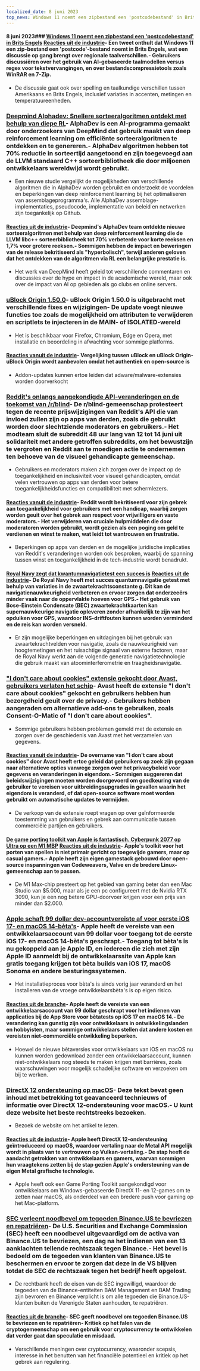 ```yaml
---
localized_date: 8 juni 2023
top_news: Windows 11 noemt een zipbestand een 'postcodebestand' in Brits Engels
---
```




<CallToAction />

<Steps>

#### 8 juni 2023### [Windows 11 noemt een zipbestand een 'postcodebestand' in Brits Engels](https://twitter.com/JymFox/status/1665799627377975300) [Reacties uit de industrie](http://news.ycombinator.com/item?id=36231313)- Een tweet onthult dat Windows 11 een zip-bestand een 'postcode'-bestand noemt in Brits Engels, wat een discussie op gang brengt over regionale taalverschillen.- Gebruikers discussiëren over het gebruik van AI-gebaseerde taalmodellen versus regex voor tekstvervangingen, en over bestandscompressietools zoals WinRAR en 7-Zip.

- De discussie gaat ook over spelling en taalkundige verschillen tussen Amerikaans en Brits Engels, inclusief variaties in accenten, metingen en temperatuureenheden.

### [Deepmind Alphadev: Snellere sorteeralgoritmen ontdekt met behulp van diepe RL](https://www.nature.com/articles/s41586-023-06004-9)- AlphaDev is een AI-programma gemaakt door onderzoekers van DeepMind dat gebruik maakt van deep reinforcement learning om efficiënte sorteeralgoritmen te ontdekken en te genereren.- AlphaDev algoritmen hebben tot 70% reductie in sorteertijd aangetoond en zijn toegevoegd aan de LLVM standaard C++ sorteerbibliotheek die door miljoenen ontwikkelaars wereldwijd wordt gebruikt.

- Een nieuwe studie vergelijkt de mogelijkheden van verschillende algoritmen die in AlphaDev worden gebruikt en onderzoekt de voordelen en beperkingen van deep reinforcement learning bij het optimaliseren van assemblageprogramma's. Alle AlphaDev assemblage-implementaties, pseudocode, implementatie van beleid en netwerken zijn toegankelijk op Github.

#### [Reacties uit de industrie](http://news.ycombinator.com/item?id=36228125)- Deepmind's AlphaDev team ontdekte nieuwe sorteeralgoritmen met behulp van deep reinforcement learning die de LLVM libc++ sorteerbibliotheek tot 70% verbeterde voor korte reeksen en 1,7% voor grotere reeksen.- Sommigen hebben de impact en beweringen van de release bekritiseerd als "hyperbolisch", terwijl anderen geloven dat het ontdekken van de algoritmen via RL een belangrijke prestatie is.

- Het werk van DeepMind heeft geleid tot verschillende commentaren en discussies over de hype en impact in de academische wereld, maar ook over de impact van AI op gebieden als go clubs en online servers.

### [uBlock Origin 1.50.0](https://github.com/gorhill/uBlock/releases/tag/1.50.0)- uBlock Origin 1.50.0 is uitgebracht met verschillende fixes en wijzigingen- De update voegt nieuwe functies toe zoals de mogelijkheid om attributen te verwijderen en scriptlets te injecteren in de MAIN- of ISOLATED-wereld

- Het is beschikbaar voor Firefox, Chromium, Edge en Opera, met installatie en beoordeling in afwachting voor sommige platforms.

#### [Reacties vanuit de industrie](http://news.ycombinator.com/item?id=36227411)- Vergelijking tussen uBlock en uBlock Origin- uBlock Origin wordt aanbevolen omdat het authentiek en open-source is

- Addon-updates kunnen ertoe leiden dat adware/malware-extensies worden doorverkocht

### [Reddit's onlangs aangekondigde API-veranderingen en de toekomst van /r/blind](https://old.reddit.com/r/Blind/comments/13zr8h2/reddits_recently_announced_api_changes_and_the/)- De r/blind-gemeenschap protesteert tegen de recente prijswijzigingen van Reddit's API die van invloed zullen zijn op apps van derden, zoals die gebruikt worden door slechtziende moderators en gebruikers.- Het modteam sluit de subreddit 48 uur lang van 12 tot 14 juni uit solidariteit met andere getroffen subreddits, om het bewustzijn te vergroten en Reddit aan te moedigen actie te ondernemen ten behoeve van de visueel gehandicapte gemeenschap.

- Gebruikers en moderators maken zich zorgen over de impact op de toegankelijkheid en inclusiviteit voor visueel gehandicapten, omdat velen vertrouwen op apps van derden voor betere toegankelijkheidsfuncties en compatibiliteit met schermlezers.

#### [Reacties vanuit de industrie](http://news.ycombinator.com/item?id=36231016)- Reddit wordt bekritiseerd voor zijn gebrek aan toegankelijkheid voor gebruikers met een handicap, waarbij zorgen worden geuit over het gebrek aan respect voor vrijwilligers en vaste moderators.- Het verwijderen van cruciale hulpmiddelen die door moderatoren worden gebruikt, wordt gezien als een poging om geld te verdienen en winst te maken, wat leidt tot wantrouwen en frustratie.

- Beperkingen op apps van derden en de mogelijke juridische implicaties van Reddit's veranderingen worden ook besproken, waarbij de spanning tussen winst en toegankelijkheid in de tech-industrie wordt benadrukt.

#### [Royal Navy zegt dat kwantumnavigatietest een succes is](https://thequantuminsider.com/2023/06/06/royal-navy-says-quantum-navigation-test-a-success/) [Reacties uit de industrie](http://news.ycombinator.com/item?id=36222625)- De Royal Navy heeft met succes quantumnavigatie getest met behulp van variaties in de zwaartekrachtsconstante g. Dit kan de navigatienauwkeurigheid verbeteren en ervoor zorgen dat onderzeeërs minder vaak naar de oppervlakte hoeven voor GPS.- Het gebruik van Bose-Einstein Condensate (BEC) zwaartekrachtkaarten kan supernauwkeurige navigatie opleveren zonder afhankelijk te zijn van het opduiken voor GPS, waardoor INS-driftfouten kunnen worden verminderd en de reis kan worden versneld.

- Er zijn mogelijke beperkingen en uitdagingen bij het gebruik van zwaartekrachtvelden voor navigatie, zoals de nauwkeurigheid van hoogtemetingen en het ruisachtige signaal van externe factoren, maar de Royal Navy werkt aan de volgende generatie navigatietechnologie die gebruik maakt van atoominterferometrie en traagheidsnavigatie.

### ["I don't care about cookies" extensie gekocht door Avast, gebruikers verlaten het schip](https://addons.mozilla.org/en-US/firefox/addon/i-dont-care-about-cookies/reviews/?score=1&utm_content=addons-manager-reviews-link&utm_medium=firefox-browser&utm_source=firefox-browser)- Avast heeft de extensie "I don't care about cookies" gekocht en gebruikers hebben hun bezorgdheid geuit over de privacy.- Gebruikers hebben aangeraden om alternatieve add-ons te gebruiken, zoals Consent-O-Matic of "I don't care about cookies".

- Sommige gebruikers hebben problemen gemeld met de extensie en zorgen over de geschiedenis van Avast met het verzamelen van gegevens.

#### [Reacties vanuit de industrie](http://news.ycombinator.com/item?id=36233068)- De overname van "I don't care about cookies" door Avast heeft ertoe geleid dat gebruikers op zoek zijn gegaan naar alternatieve opties vanwege zorgen over het privacybeleid voor gegevens en veranderingen in eigendom.- Sommigen suggereren dat beleidswijzigingen moeten worden doorgevoerd om goedkeuring van de gebruiker te vereisen voor uitbreidingsupgrades in gevallen waarin het eigendom is veranderd, of dat open-source software moet worden gebruikt om automatische updates te vermijden.

- De verkoop van de extensie roept vragen op over geïnformeerde toestemming van gebruikers en gebrek aan communicatie tussen commerciële partijen en gebruikers.

#### [De game porting toolkit van Apple is fantastisch. Cyberpunk 2077 op Ultra op een M1 MBP](https://twitter.com/isaacmarovitz/status/1666209780031971341) [Reacties uit de industrie](http://news.ycombinator.com/item?id=36223927)- Apple's toolkit voor het porten van spellen is niet primair gericht op toegewijde gamers, maar op casual gamers.- Apple heeft zijn eigen gamestack gebouwd door open-source inspanningen van Codeweavers, Valve en de bredere Linux-gemeenschap aan te passen.

- De M1 Max-chip presteert op het gebied van gaming beter dan een Mac Studio van $5.000, maar als je een pc configureert met de Nvidia RTX 3090, kun je een nog betere GPU-doorvoer krijgen voor een prijs van minder dan $2.000.

### [Apple schaft 99 dollar dev-accountvereiste af voor eerste iOS 17- en macOS 14-bèta's](https://arstechnica.com/gadgets/2023/06/how-to-install-ios-17-and-macos-14-developer-betas-now-that-anyone-can-do-it/)- Apple heeft de vereiste van een ontwikkelaarsaccount van 99 dollar voor toegang tot de eerste iOS 17- en macOS 14-bèta's geschrapt.- Toegang tot bèta's is nu gekoppeld aan je Apple ID, en iedereen die zich met zijn Apple ID aanmeldt bij de ontwikkelaarssite van Apple kan gratis toegang krijgen tot bèta builds van iOS 17, macOS Sonoma en andere besturingssystemen.

- Het installatieproces voor bèta's is sinds vorig jaar veranderd en het installeren van de vroege ontwikkelaarsbèta's is op eigen risico.

#### [Reacties uit de branche](http://news.ycombinator.com/item?id=36230839)- Apple heeft de vereiste van een ontwikkelaarsaccount van 99 dollar geschrapt voor het indienen van applicaties bij de App Store voor bètatests op iOS 17 en macOS 14.- De verandering kan gunstig zijn voor ontwikkelaars in ontwikkelingslanden en hobbyisten, maar sommige ontwikkelaars stellen dat andere kosten en vereisten niet-commerciële ontwikkeling beperken.

- Hoewel de nieuwe bètaversies voor ontwikkelaars van iOS en macOS nu kunnen worden gedownload zonder een ontwikkelaarsaccount, kunnen niet-ontwikkelaars nog steeds te maken krijgen met barrières, zoals waarschuwingen voor mogelijk schadelijke software en verzoeken om bij te werken.

### [DirectX 12 ondersteuning op macOS](https://twitter.com/andytizer/status/1666131239575728130)- Deze tekst bevat geen inhoud met betrekking tot geavanceerd technieuws of informatie over DirectX 12-ondersteuning voor macOS.- U kunt deze website het beste rechtstreeks bezoeken.

- Bezoek de website om het artikel te lezen.

#### [Reacties uit de industrie](http://news.ycombinator.com/item?id=36222266)- Apple heeft DirectX 12-ondersteuning geïntroduceerd op macOS, waardoor vertaling naar de Metal API mogelijk wordt in plaats van te vertrouwen op Vulkan-vertaling.- De stap heeft de aandacht getrokken van ontwikkelaars en gamers, waarvan sommigen hun vraagtekens zetten bij de stap gezien Apple's ondersteuning van de eigen Metal grafische technologie.

- Apple heeft ook een Game Porting Toolkit aangekondigd voor ontwikkelaars om Windows-gebaseerde DirectX 11- en 12-games om te zetten naar macOS, als onderdeel van een bredere push voor gaming op het Mac-platform.

### [SEC verleent noodbevel om tegoeden Binance.US te bevriezen en repatriëren](https://www.kitco.com/news/2023-06-07/SEC-granted-emergency-restraining-order-to-freeze-repatriate-Binance-US-assets.html)- De U.S. Securities and Exchange Commission (SEC) heeft een noodbevel uitgevaardigd om de activa van Binance.US te bevriezen, een dag na het indienen van een 13 aanklachten tellende rechtszaak tegen Binance.- Het bevel is bedoeld om de tegoeden van klanten van Binance.US te beschermen en ervoor te zorgen dat deze in de VS blijven totdat de SEC de rechtszaak tegen het bedrijf heeft opgelost.

- De rechtbank heeft de eisen van de SEC ingewilligd, waardoor de tegoeden van de Binance-entiteiten BAM Management en BAM Trading zijn bevroren en Binance verplicht is om alle tegoeden die Binance.US-klanten buiten de Verenigde Staten aanhouden, te repatriëren.

#### [Reacties uit de branche](http://news.ycombinator.com/item?id=36235143)- SEC geeft noodbevel om tegoeden Binance.US te bevriezen en te repatriëren- Kritiek op het falen van de cryptogemeenschap om een gebruik voor cryptocurrency te ontwikkelen dat verder gaat dan speculatie en misdaad.

- Verschillende meningen over cryptocurrency, waaronder scepsis, interesse in het benutten van het financiële potentieel en kritiek op het gebrek aan regulering.

</Steps>
